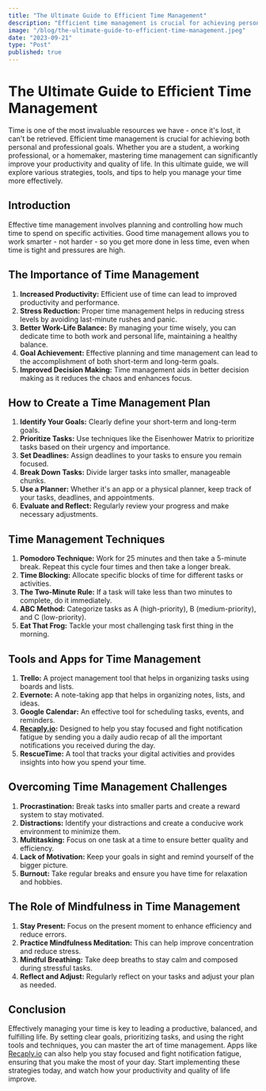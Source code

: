 ```yaml
---
title: "The Ultimate Guide to Efficient Time Management"
description: "Efficient time management is crucial for achieving personal and professional goals. This comprehensive guide explores the importance of time management and provides practical strategies, techniques, and tools to help you manage your time effectively. Key points include setting clear goals, prioritizing tasks, using time management methods like the Pomodoro Technique and Time Blocking, and leveraging tools like Trello, Evernote, Google Calendar, and [Recaply.io](https://Recaply.io). Overcoming challenges such as procrastination and distractions, and incorporating mindfulness practices, are also discussed. Effective time management leads to increased productivity, reduced stress, better work-life balance, and goal achievement."
image: "/blog/the-ultimate-guide-to-efficient-time-management.jpeg"
date: "2023-09-21"
type: "Post"
published: true
---
```


# The Ultimate Guide to Efficient Time Management

Time is one of the most invaluable resources we have - once it's lost, it can't be retrieved. Efficient time management is crucial for achieving both personal and professional goals. Whether you are a student, a working professional, or a homemaker, mastering time management can significantly improve your productivity and quality of life. In this ultimate guide, we will explore various strategies, tools, and tips to help you manage your time more effectively.

## Introduction

Effective time management involves planning and controlling how much time to spend on specific activities. Good time management allows you to work smarter - not harder - so you get more done in less time, even when time is tight and pressures are high.

## The Importance of Time Management

1. **Increased Productivity:** Efficient use of time can lead to improved productivity and performance.
2. **Stress Reduction:** Proper time management helps in reducing stress levels by avoiding last-minute rushes and panic.
3. **Better Work-Life Balance:** By managing your time wisely, you can dedicate time to both work and personal life, maintaining a healthy balance.
4. **Goal Achievement:** Effective planning and time management can lead to the accomplishment of both short-term and long-term goals.
5. **Improved Decision Making:** Time management aids in better decision making as it reduces the chaos and enhances focus.

## How to Create a Time Management Plan

1. **Identify Your Goals:** Clearly define your short-term and long-term goals.
2. **Prioritize Tasks:** Use techniques like the Eisenhower Matrix to prioritize tasks based on their urgency and importance.
3. **Set Deadlines:** Assign deadlines to your tasks to ensure you remain focused.
4. **Break Down Tasks:** Divide larger tasks into smaller, manageable chunks.
5. **Use a Planner:** Whether it's an app or a physical planner, keep track of your tasks, deadlines, and appointments.
6. **Evaluate and Reflect:** Regularly review your progress and make necessary adjustments.

## Time Management Techniques

1. **Pomodoro Technique:** Work for 25 minutes and then take a 5-minute break. Repeat this cycle four times and then take a longer break.
2. **Time Blocking:** Allocate specific blocks of time for different tasks or activities.
3. **The Two-Minute Rule:** If a task will take less than two minutes to complete, do it immediately.
4. **ABC Method:** Categorize tasks as A (high-priority), B (medium-priority), and C (low-priority).
5. **Eat That Frog:** Tackle your most challenging task first thing in the morning.

## Tools and Apps for Time Management

1. **Trello:** A project management tool that helps in organizing tasks using boards and lists.
2. **Evernote:** A note-taking app that helps in organizing notes, lists, and ideas.
3. **Google Calendar:** An effective tool for scheduling tasks, events, and reminders.
4. **[Recaply.io](https://Recaply.io):** Designed to help you stay focused and fight notification fatigue by sending you a daily audio recap of all the important notifications you received during the day.
5. **RescueTime:** A tool that tracks your digital activities and provides insights into how you spend your time.

## Overcoming Time Management Challenges

1. **Procrastination:** Break tasks into smaller parts and create a reward system to stay motivated.
2. **Distractions:** Identify your distractions and create a conducive work environment to minimize them.
3. **Multitasking:** Focus on one task at a time to ensure better quality and efficiency.
4. **Lack of Motivation:** Keep your goals in sight and remind yourself of the bigger picture.
5. **Burnout:** Take regular breaks and ensure you have time for relaxation and hobbies.

## The Role of Mindfulness in Time Management

1. **Stay Present:** Focus on the present moment to enhance efficiency and reduce errors.
2. **Practice Mindfulness Meditation:** This can help improve concentration and reduce stress.
3. **Mindful Breathing:** Take deep breaths to stay calm and composed during stressful tasks.
4. **Reflect and Adjust:** Regularly reflect on your tasks and adjust your plan as needed.

## Conclusion

Effectively managing your time is key to leading a productive, balanced, and fulfilling life. By setting clear goals, prioritizing tasks, and using the right tools and techniques, you can master the art of time management. Apps like [Recaply.io](https://Recaply.io) can also help you stay focused and fight notification fatigue, ensuring that you make the most of your day. Start implementing these strategies today, and watch how your productivity and quality of life improve.

